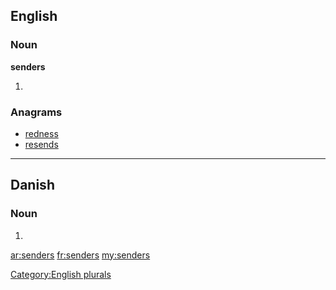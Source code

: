 ==English==

===Noun===
'''senders'''

# {{plural of|[[sender]]}}

===Anagrams===
* [[redness#English|redness]]
* [[resends#English|resends]]

[[Category:English plurals]]

----

==Danish==

===Noun===
{{infl|da|noun form|g=c}}

# {{form of|genitive singular indefinite|sender|lang=da}}

[[ar:senders]]
[[fr:senders]]
[[my:senders]]